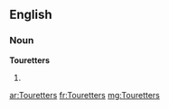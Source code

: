 ==English==

===Noun===
'''Touretters'''

# {{plural of|[[Touretter]]}}

[[ar:Touretters]]
[[fr:Touretters]]
[[mg:Touretters]]